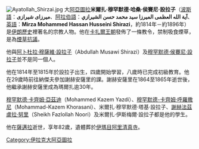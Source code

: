 [[File:Ayatollah_Shirzai.jpg|thumb]]
大[[阿亞圖拉|阿亞圖拉]]'''米爾扎·穆罕默德·哈桑·侯賽尼·設拉子'''（[[波斯語|波斯語]]：'''میرزای شیرازی'''、[[阿拉伯語|阿拉伯語]]：'''آية الله العظمى المیرزا سيد محمد حسن الشیرازي'''、[[英語|英語]]：'''Mirza Mohammed Hassan Husseini Shirazi'''，約1814年－約1896年）是[[伊朗歷史|伊朗歷史]]裡著名的宗教人物。他在[[卡扎爾王朝|卡扎爾王朝]]發佈了一條教令，禁制吸食煙草，是為[[煙草抗議|煙草抗議]]。

他與[[阿卜杜拉·穆薩維·設拉子|阿卜杜拉·穆薩維·設拉子]]（Abdullah Musawi Shirazi）及[[穆罕默德·侯賽尼·設拉子|穆罕默德·侯賽尼·設拉子]]並不是同一個人。

他在1814年至1815年於設拉子出生，四歲開始學習，八歲時已完成初級教育。他在29歲時前往納傑夫參加謝赫安薩里的課。謝赫安薩里在1864至1865年逝世後，他繼承謝赫安薩里成為瑪爾扎逾30年。

[[穆罕默德·卡齊姆·亞茲迪|穆罕默德·卡齊姆·亞茲迪]]（Mohammed Kazem Yazdi）、[[穆罕默德-卡齊姆·呼羅撒尼|穆罕默德-卡齊姆·呼羅撒尼]]（Mohammad-Kazem Khorasani）、米爾扎·穆罕默德·塔基·設拉子、[[謝赫法茲盧拉·努里|謝赫法茲盧拉·努里]]（Sheikh Fazlollah Noori）及米爾扎·伊斯梅爾·設拉子都是他的學生。

他在[[薩邁拉|薩邁拉]]逝世，享年82歲，遺體葬於[[伊瑪目阿里清真寺|伊瑪目阿里清真寺]]。

[[Category:伊拉克大阿亞圖拉|Category:伊拉克大阿亞圖拉]]